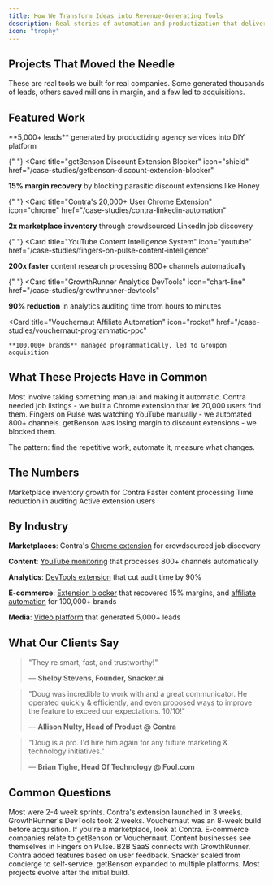 ```yaml
---
title: How We Transform Ideas into Revenue-Generating Tools
description: Real stories of automation and productization that delivered measurable business impact
icon: "trophy"
---
```


<script type="application/ld+json">
  {`{
  "@context": "https://schema.org",
  "@type": "CollectionPage",
  "name": "WithSeismic Case Studies",
  "description": "Real stories of automation and productization that delivered measurable business impact",
  "url": "https://withseismic.com/case-studies",
  "publisher": {
    "@type": "Organization",
    "name": "WithSeismic"
  },
  "mainEntity": {
    "@type": "ItemList",
    "itemListElement": [
      {
        "@type": "ListItem",
        "position": 1,
        "url": "https://withseismic.com/case-studies/contra-linkedin-automation"
      },
      {
        "@type": "ListItem",
        "position": 2,
        "url": "https://withseismic.com/case-studies/vouchernaut-programmatic-ppc"
      },
      {
        "@type": "ListItem",
        "position": 3,
        "url": "https://withseismic.com/case-studies/snacker-ai-video-platform"
      },
      {
        "@type": "ListItem",
        "position": 4,
        "url": "https://withseismic.com/case-studies/fingers-on-pulse-content-intelligence"
      }
    ]
  }
}`}
</script>

## Projects That Moved the Needle

These are real tools we built for real companies. Some generated thousands of leads, others saved millions in margin, and a few led to acquisitions.

## Featured Work

<CardGroup cols={2}>
  <Card
    title="Snacker.ai Video Platform"
    icon="video"
    href="/case-studies/snacker-ai-video-platform"
  >
    **5,000+ leads** generated by productizing agency services into DIY platform
  </Card>

{" "}
<Card
  title="getBenson Discount Extension Blocker"
  icon="shield"
  href="/case-studies/getbenson-discount-extension-blocker"
>
  **15% margin recovery** by blocking parasitic discount extensions like Honey
</Card>

{" "}
<Card
  title="Contra's 20,000+ User Chrome Extension"
  icon="chrome"
  href="/case-studies/contra-linkedin-automation"
>
  **2x marketplace inventory** through crowdsourced LinkedIn job discovery
</Card>

{" "}
<Card
  title="YouTube Content Intelligence System"
  icon="youtube"
  href="/case-studies/fingers-on-pulse-content-intelligence"
>
  **200x faster** content research processing 800+ channels automatically
</Card>

{" "}
<Card
  title="GrowthRunner Analytics DevTools"
  icon="chart-line"
  href="/case-studies/growthrunner-devtools"
>
  **90% reduction** in analytics auditing time from hours to minutes
</Card>

  <Card
    title="Vouchernaut Affiliate Automation"
    icon="rocket"
    href="/case-studies/vouchernaut-programmatic-ppc"
  >
    **100,000+ brands** managed programmatically, led to Groupon acquisition
  </Card>
</CardGroup>

## What These Projects Have in Common

Most involve taking something manual and making it automatic. Contra needed job listings - we built a Chrome extension that let 20,000 users find them. Fingers on Pulse was watching YouTube manually - we automated 800+ channels. getBenson was losing margin to discount extensions - we blocked them.

The pattern: find the repetitive work, automate it, measure what changes.

## The Numbers

<CardGroup cols={4}>
  <Card title="2x" icon="chart-up">
    Marketplace inventory growth for Contra
  </Card>
  <Card title="200x" icon="gauge-high">
    Faster content processing
  </Card>
  <Card title="90%" icon="clock">
    Time reduction in auditing
  </Card>
  <Card title="20,000+" icon="users">
    Active extension users
  </Card>
</CardGroup>

## By Industry

**Marketplaces**: Contra's [Chrome extension](/case-studies/contra-linkedin-automation) for crowdsourced job discovery

**Content**: [YouTube monitoring](/case-studies/fingers-on-pulse-content-intelligence) that processes 800+ channels automatically

**Analytics**: [DevTools extension](/case-studies/growthrunner-devtools) that cut audit time by 90%

**E-commerce**: [Extension blocker](/case-studies/getbenson-discount-extension-blocker) that recovered 15% margins, and [affiliate automation](/case-studies/vouchernaut-programmatic-ppc) for 100,000+ brands

**Media**: [Video platform](/case-studies/snacker-ai-video-platform) that generated 5,000+ leads

## What Our Clients Say

> "They're smart, fast, and trustworthy!"
>
> — **Shelby Stevens, Founder, Snacker.ai**

> "Doug was incredible to work with and a great communicator. He operated quickly & efficiently, and even proposed ways to improve the feature to exceed our expectations. 10/10!"
>
> — **Allison Nulty, Head of Product @ Contra**

> "Doug is a pro. I'd hire him again for any future marketing & technology initiatives."
>
> — **Brian Tighe, Head Of Technology @ Fool.com**

## Common Questions

<AccordionGroup>
  <Accordion title="How long did these projects take?">
    Most were 2-4 week sprints. Contra's extension launched in 3 weeks. GrowthRunner's DevTools took 2 weeks. Vouchernaut was an 8-week build before acquisition.
  </Accordion>

  <Accordion title="Which case study matches my business?">
    If you're a marketplace, look at Contra. E-commerce companies relate to getBenson or Vouchernaut. Content businesses see themselves in Fingers on Pulse. B2B SaaS connects with GrowthRunner.
  </Accordion>

  <Accordion title="What happens after launch?">
    Contra added features based on user feedback. Snacker scaled from concierge to self-service. getBenson expanded to multiple platforms. Most projects evolve after the initial build.
  </Accordion>
</AccordionGroup>
